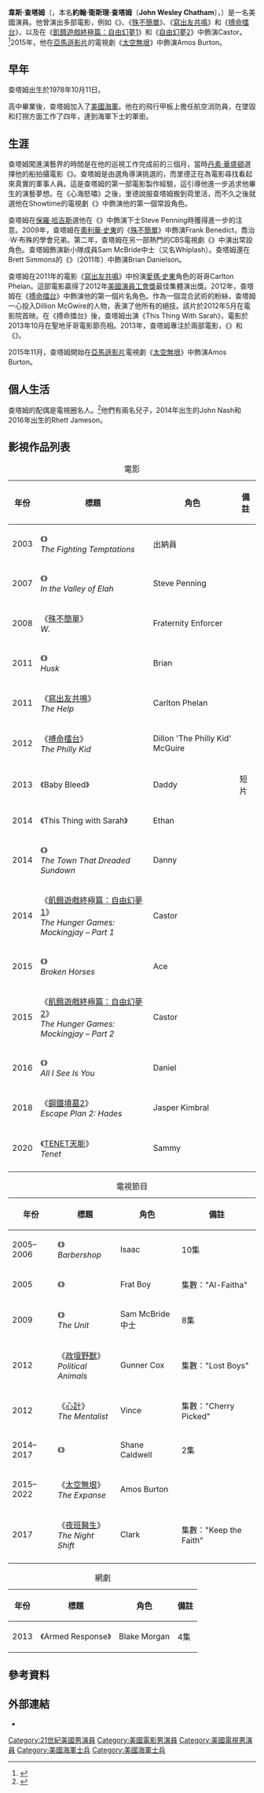 {{noteTA
|G1=Movie
|1=zh-tw:震撼效應; zh-cn:决战以拉谷;
|2=zh-tw:搏命擂台; zh-cn:费城小子;
}}
{{Infobox person
| name = 韋斯·查塔姆<br />Wes Chatham
| image = Wes Chatham.jpg
| imagesize =
| caption = 2016年的查塔姆
| website = {{url|http://www.officialweschatham.com}}
| birthname = 約翰·衛斯理·查塔姆<br />John Wesley Chatham
| birth_date ={{birth date and age|1978|10|11}}
| birth_place = 美國[[佐治亞州|佐治亞州]][[亞特蘭大|亞特蘭大]]
| occupation = 演員
| spouse = {{marriage|{{link-en|詹·布朗|Jenn Brown}}|2012}}
| children = 2名
| residence = [[加利福尼亞州|加利福尼亞州]][[洛杉磯|洛杉磯]]
| years_active = 2003年–現在
| module             = {{Infobox military person|embed=yes
   | allegiance      = {{flag|United States}}
   | branch          = {{flag|United States Navy}}
   | serviceyears    = 1997年–2001年
   | rank            = [[File:PO3_NOGC.png|18px]] {{link-en|海軍下士|Petty officer third class}}
   | unit            = [[File:USS_Essex_LHD-2_Crest.png|18px]] {{link-en|USS Essex (LHD-2)|USS Essex (LHD-2)}}
}}
}}
'''韋斯·查塔姆'''（{{lang-en|'''Wes Chatham'''}}，本名'''約翰·衛斯理·查塔姆'''〔'''John Wesley Chatham'''〕，{{bd|1978年|10月11日}}）是一名美國演員。他曾演出多部電影，例如《{{link-en|震撼效應|In the Valley of Elah}}》、《[[殊不簡單|殊不簡單]]》、《[[寫出友共鳴|寫出友共鳴]]》和《[[搏命擂台|搏命擂台]]》，以及在《[[飢餓遊戲終極篇：自由幻夢1|飢餓遊戲終極篇：自由幻夢1]]》和《[[飢餓遊戲終極篇：自由幻夢2|自由幻夢2]]》中飾演Castor。<ref>{{Cite web |url = http://www.hollywoodreporter.com/news/hunger-games-mockingjay-adds-wes-634728 |title = 'Hunger Games: Mockingjay' Adds Wes Chatham |author = Rebecca Ford |date = 2013-09-23 |publisher = The Hollywood Reporter |language = en |accessdate = 2016-12-04 |archive-date = 2016-02-19 |archive-url = https://web.archive.org/web/20160219012141/http://www.hollywoodreporter.com/news/hunger-games-mockingjay-adds-wes-634728 |dead-url = no }}</ref>2015年，他在[[亞馬遜影片|亞馬遜影片]]的電視劇《[[太空無垠|太空無垠]]》中飾演Amos Burton。

== 早年 ==
查塔姆出生於1978年10月11日。

高中畢業後，查塔姆加入了[[美國海軍|美國海軍]]。他在{{link-en|USS Essex (LHD-2)|USS Essex (LHD-2)|USS Essex}}的飛行甲板上擔任航空消防員，在墜毀和打撈方面工作了四年，達到海軍下士的軍銜。

== 生涯 ==
查塔姆闖進演藝界的時間是在他的巡視工作完成前的三個月，當時[[丹素·華盛頓|丹素·華盛頓]]選擇他的船拍攝電影《{{link-en|心海怒嘯|Antwone Fisher (film)}}》。查塔姆是由選角導演{{link-en|羅比·里德|Robi Reed}}挑選的，而里德正在為電影尋找看起來真實的軍事人員。這是查塔姆的第一部電影製作經驗，這引導他進一步追求他畢生的演藝夢想。在《心海怒嘯》之後，里德說服查塔姆搬到荷里活，而不久之後就選他在Showtime的電視劇《{{link-en|哈啦大髮師 (電視劇)|Barbershop (TV series)|哈啦大髮師}}》中飾演他的第一個常設角色。

查塔姆在[[保羅·哈吉斯|保羅·哈吉斯]]選他在《{{link-en|震撼效應|In the Valley of Elah}}》中飾演下士Steve Penning時獲得進一步的注意。2009年，查塔姆在[[奧利華·史東|奧利華·史東]]的《[[殊不簡單|殊不簡單]]》中飾演Frank Benedict，喬治·W·布殊的學會兄弟。第二年，查塔姆在另一部熱門的CBS電視劇《{{link-en|秘密部队 (电視剧)|The Unit|秘密部队}}》中演出常設角色。查塔姆飾演新小隊成員Sam McBride中士（又名Whiplash）。查塔姆還在Brett Simmons的《{{link-en|外殼|Husk (film)}}》（2011年）中飾演Brian Danielson。

查塔姆在2011年的電影《[[寫出友共鳴|寫出友共鳴]]》中扮演[[愛瑪·史東|愛瑪·史東]]角色的哥哥Carlton Phelan。這部電影贏得了2012年[[美國演員工會獎|美國演員工會獎]]最佳集體演出獎。2012年，查塔姆在《[[搏命擂台|搏命擂台]]》中飾演他的第一個片名角色。作為一個混合武術的粉絲，查塔姆一心投入Dillion McGwire的人物，表演了他所有的絕技。該片於2012年5月在電影院首映。在《搏命擂台》後，查塔姆出演《This Thing With Sarah》，電影於2013年10月在聖地牙哥電影節亮相。2013年，查塔姆專注於兩部電影，《{{link-en|毒品交戰|Broken Horses}}》和《{{link-en|殺出魔鬼鎮|The Town That Dreaded Sundown (2014 film)}}》。

2015年11月，查塔姆開始在[[亞馬遜影片|亞馬遜影片]]電視劇《[[太空無垠|太空無垠]]》中飾演Amos Burton。

== 個人生活 ==
查塔姆的配偶是電視圈名人{{link-en|詹·布朗|Jenn Brown}}。<ref>{{Cite web |url = http://thebiglead.com/2011/09/28/espns-jenn-brown-is-engaged-to-actor-wes-chatham/ |title = ESPN's Jenn Brown is Engaged to Actor Wes Chatham |author = Jason McIntyre |date = 2011-09-28 |publisher = The Big Lead |language = en |accessdate = 2016-12-04 |archive-date = 2016-02-20 |archive-url = https://web.archive.org/web/20160220044852/http://thebiglead.com/2011/09/28/espns-jenn-brown-is-engaged-to-actor-wes-chatham/ |dead-url = no }}</ref>他們有兩名兒子，2014年出生的John Nash和2016年出生的Rhett Jameson。

== 影視作品列表 ==
{| class="wikitable sortable"
|+ 電影
!年份
!標題
!角色
!備註
|-
| 2003
| 《{{link-en|億萬唱詩班|The Fighting Temptations}}》<br/>''The Fighting Temptations''
| 出納員
|
|-
| 2007
| 《{{link-en|震撼效應|In the Valley of Elah}}》<br/>''In the Valley of Elah''
| Steve Penning
|
|-
| 2008
| 《[[殊不簡單|殊不簡單]]》<br/>''W.''
| Fraternity Enforcer
|
|-
| 2011
| 《{{link-en|外殼|Husk (film)}}》<br/>''Husk''
| Brian
|
|-
| 2011
| 《[[寫出友共鳴|寫出友共鳴]]》<br/>''The Help''
| Carlton Phelan
|
|-
| 2012
| 《[[搏命擂台|搏命擂台]]》<br/>''The Philly Kid''
| Dillon 'The Philly Kid' McGuire
|
|-
| 2013
| 《Baby Bleed》
| Daddy
| 短片
|-
| 2014
| 《This Thing with Sarah》
| Ethan
|
|-
| 2014
| 《{{link-en|殺出魔鬼鎮|The Town That Dreaded Sundown (2014 film)}}》<br/>''The Town That Dreaded Sundown''
| Danny
|
|-
| 2014
| 《[[飢餓遊戲終極篇：自由幻夢1|飢餓遊戲終極篇：自由幻夢1]]》<br/>''The Hunger Games: Mockingjay – Part 1''
| Castor
|
|-
| 2015
| 《{{link-en|毒品交戰|Broken Horses}}》<br/>''Broken Horses''
| Ace
|
|-
| 2015
| 《[[飢餓遊戲終極篇：自由幻夢2|飢餓遊戲終極篇：自由幻夢2]]》<br/>''The Hunger Games: Mockingjay – Part 2''
| Castor
| 
|-
| 2016
| 《{{link-en|盲女驚心|All I See Is You (film)}}》<br/>''All I See Is You''
| Daniel
|
|-
| 2018
| 《[[鋼鐵墳墓2|鋼鐵墳墓2]]》<br/>''Escape Plan 2: Hades''
| Jasper Kimbral
|
|-
| 2020
| 《[[TENET天能|TENET天能]]》<br/>''Tenet''
| Sammy
|
|-
|}

{| class="wikitable sortable"
|+ 電視節目
!年份
!標題
!角色
!備註
|-
| 2005–2006
| 《{{link-en|哈啦大髮師 (電視劇)|Barbershop (TV series)|哈啦大髮師}}》<br/>''Barbershop''
| Isaac
| 10集
|-
| 2005
| 《{{link-en|Sleeper Cell (TV series)|Sleeper Cell (TV series)|Sleeper Cell}}》
| Frat Boy
| 集數："Al-Faitha" 
|-
| 2009
| 《{{link-en|秘密部队 (电視剧)|The Unit|秘密部队}}》<br/>''The Unit''
| Sam McBride中士
| 8集
|-
| 2012
| 《[[政壇野獸|政壇野獸]]》<br/>''Political Animals''
| Gunner Cox
| 集數："Lost Boys"
|-
| 2012
| 《[[心計|心計]]》<br/>''The Mentalist''
| Vince
| 集數："Cherry Picked"
|-
| 2014–2017
| 《{{link-en|Hand of God (TV series)|Hand of God (TV series)|Hand of God}}》
| Shane Caldwell 
| 2集
|-
| 2015–2022
| 《[[太空無垠|太空無垠]]》<br/>''The Expanse''
| Amos Burton
| 
|-
| 2017
| 《[[夜班醫生|夜班醫生]]》<br/>''The Night Shift''
| Clark 
| 集數："Keep the Faith"
|-
|}

{| class="wikitable sortable"
|+ 網劇
!年份
!標題
!角色
!備註
|-
| 2013
| 《Armed Response》
| Blake Morgan
| 4集 
|}

== 參考資料 ==
{{Reflist}}

== 外部連結 ==
* {{IMDb name|1434871}}

{{normdaten}}
{{DEFAULTSORT:Chatham}}
[[Category:21世紀美國男演員|Category:21世紀美國男演員]]
[[Category:美國電影男演員|Category:美國電影男演員]]
[[Category:美國電視男演員|Category:美國電視男演員]]
[[Category:美國海軍士兵|Category:美國海軍士兵]]
[[Category:美國海軍士兵|Category:美國海軍士兵]]